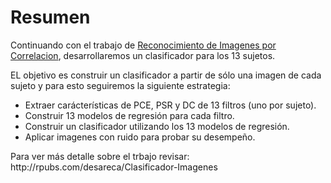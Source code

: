 # Resumen

Continuando con el trabajo de [Reconocimiento de Imagenes por Correlacion](https://rpubs.com/desareca/Reconocimiento-Imagenes-Correlacion), desarrollaremos un clasificador para los 13 sujetos.

EL objetivo es construir un clasificador a partir de sólo una imagen de cada sujeto y para esto seguiremos la siguiente estrategia:

- Extraer carácterísticas de PCE, PSR y DC de 13 filtros (uno por sujeto).
- Construir 13 modelos de regresión para cada filtro.
- Construir un clasificador utilizando los 13 modelos de regresión.
- Aplicar imagenes con ruido para probar su desempeño.

Para ver más detalle sobre el trbajo revisar:
http://rpubs.com/desareca/Clasificador-Imagenes

